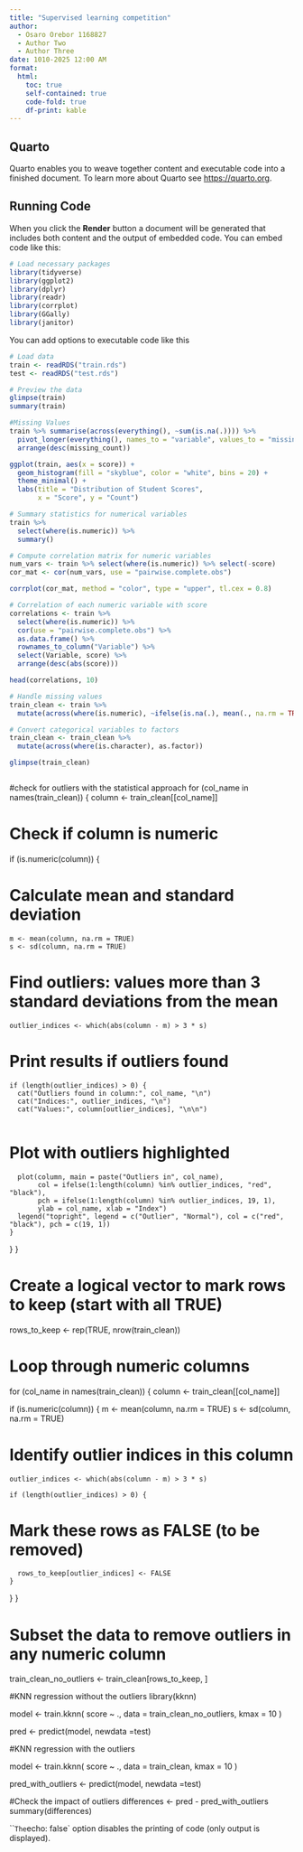 ```yaml
---
title: "Supervised learning competition"
author: 
  - Osaro Orebor 1168827
  - Author Two
  - Author Three
date: 1010-2025 12:00 AM
format:
  html:
    toc: true
    self-contained: true
    code-fold: true
    df-print: kable
---
```


## Quarto

Quarto enables you to weave together content and executable code into a finished document. To learn more about Quarto see <https://quarto.org>.

## Running Code

When you click the **Render** button a document will be generated that includes both content and the output of embedded code. You can embed code like this:

```r
# Load necessary packages
library(tidyverse)
library(ggplot2)
library(dplyr)
library(readr)
library(corrplot)
library(GGally)
library(janitor)
```

You can add options to executable code like this

```r

# Load data
train <- readRDS("train.rds")
test <- readRDS("test.rds")
```

```r

# Preview the data
glimpse(train)
summary(train)

```


```r
#Missing Values
train %>% summarise(across(everything(), ~sum(is.na(.)))) %>%
  pivot_longer(everything(), names_to = "variable", values_to = "missing_count") %>%
  arrange(desc(missing_count))

```

```r
ggplot(train, aes(x = score)) +
  geom_histogram(fill = "skyblue", color = "white", bins = 20) +
  theme_minimal() +
  labs(title = "Distribution of Student Scores",
       x = "Score", y = "Count")

# Summary statistics for numerical variables
train %>% 
  select(where(is.numeric)) %>% 
  summary()

```

```r

# Compute correlation matrix for numeric variables
num_vars <- train %>% select(where(is.numeric)) %>% select(-score)
cor_mat <- cor(num_vars, use = "pairwise.complete.obs")

corrplot(cor_mat, method = "color", type = "upper", tl.cex = 0.8)

# Correlation of each numeric variable with score
correlations <- train %>%
  select(where(is.numeric)) %>%
  cor(use = "pairwise.complete.obs") %>%
  as.data.frame() %>%
  rownames_to_column("Variable") %>%
  select(Variable, score) %>%
  arrange(desc(abs(score)))

head(correlations, 10)


```
```r


# Handle missing values
train_clean <- train %>%
  mutate(across(where(is.numeric), ~ifelse(is.na(.), mean(., na.rm = TRUE), .)))

# Convert categorical variables to factors
train_clean <- train_clean %>%
  mutate(across(where(is.character), as.factor))

glimpse(train_clean)



```
#check for outliers with the statistical approach
for (col_name in names(train_clean)) {
  column <- train_clean[[col_name]]
  
# Check if column is numeric
  if (is.numeric(column)) {
    
# Calculate mean and standard deviation
    m <- mean(column, na.rm = TRUE)
    s <- sd(column, na.rm = TRUE)
    
# Find outliers: values more than 3 standard deviations from the mean
    outlier_indices <- which(abs(column - m) > 3 * s)
    
# Print results if outliers found
    if (length(outlier_indices) > 0) {
      cat("Outliers found in column:", col_name, "\n")
      cat("Indices:", outlier_indices, "\n")
      cat("Values:", column[outlier_indices], "\n\n")
      
# Plot with outliers highlighted
      plot(column, main = paste("Outliers in", col_name),
           col = ifelse(1:length(column) %in% outlier_indices, "red", "black"),
           pch = ifelse(1:length(column) %in% outlier_indices, 19, 1),
           ylab = col_name, xlab = "Index")
      legend("topright", legend = c("Outlier", "Normal"), col = c("red", "black"), pch = c(19, 1))
    }
  }
}

# Create a logical vector to mark rows to keep (start with all TRUE)
rows_to_keep <- rep(TRUE, nrow(train_clean))

# Loop through numeric columns
for (col_name in names(train_clean)) {
  column <- train_clean[[col_name]]
  
  if (is.numeric(column)) {
    m <- mean(column, na.rm = TRUE)
    s <- sd(column, na.rm = TRUE)
    
# Identify outlier indices in this column
    outlier_indices <- which(abs(column - m) > 3 * s)
    
    if (length(outlier_indices) > 0) {
# Mark these rows as FALSE (to be removed)
      rows_to_keep[outlier_indices] <- FALSE
    }
  }
}

# Subset the data to remove outliers in any numeric column
train_clean_no_outliers <- train_clean[rows_to_keep, ]

#KNN regression without the outliers
library(kknn)

model <- train.kknn(
  score ~ .,
  data = train_clean_no_outliers,
  kmax = 10
)

pred <- predict(model, newdata =test)

#KNN regression with the outliers

model <- train.kknn(
  score ~ .,
  data = train_clean,
  kmax = 10
)

pred_with_outliers <- predict(model, newdata =test)

#Check the impact of outliers
differences <- pred - pred_with_outliers
summary(differences)


```
The `echo: false` option disables the printing of code (only output is displayed).
